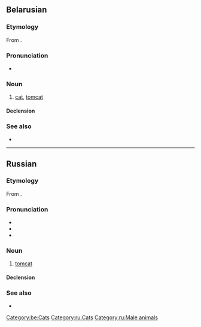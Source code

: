 {{also|қот|kot|Kot|kòt|köt}}
==Belarusian==
{{wikipedia|lang=be}}

===Etymology===
From {{inh|be|sla-pro|*kotъ}}.

===Pronunciation===
* {{audio|Be-кот.ogg|Audio|lang=be}}

===Noun===
{{be-noun|g=m|a=a}}

# [[cat]], [[tomcat]]

====Declension====
{{be-decl-noun|кот|каты́|ката́|като́ў|кату́|ката́м|ката́|като́ў|като́м|ката́мі|кату́|ката́х}}

===See also===
* {{l|be|кошка}}

[[Category:be:Cats]]

----

==Russian==

===Etymology===
From {{inh|ru|sla-pro|*kotъ}}.

===Pronunciation===
* {{ru-IPA}}
* {{audio|Ru-кот.ogg|audio|lang=ru}}
* {{homophones|код|lang=ru}}

===Noun===
{{ru-noun+|b|a=an|f=ко́шка}}

# [[tomcat]]
#: {{uxi|ru|'''кот''' в сапога́х|Puss in Boots}}
#: {{uxi|ru|'''кот''' наплакал|nothing to speak of (next to nothing)}}
#: {{ux|ru|Не всё '''коту''' ма́сленица, придёт и вели́кий пост.|All good things must come to an end; You have to take the rough with the smooth.}}
#: {{uxi|ru|купи́ть '''кота́''' в мешке|to buy a pig in a poke}}

====Declension====
{{ru-noun-table|b|a=an}}

===See also===
* {{l|ru|ко́шка}}

[[Category:ru:Cats]]
[[Category:ru:Male animals]]